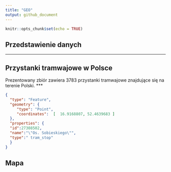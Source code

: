 ```yaml
---
title: "GEO"
output: github_document
---
```


```r
knitr::opts_chunk$set(echo = TRUE)
```
## Przedstawienie danych
***

## Przystanki tramwajowe w Polsce
Prezentowany zbiór zawiera 3783 przystanki tramwajowe znajdujące się na terenie Polski.
***

```json
{
  "type": "Feature",
  "geometry": {
     "type": "Point",
     "coordinates":  [  16.9168807, 52.4639683 ]
  },
  "properties": {
  "id":27308502,
  "name":"\"Os. Sobieskiego\"",
  "type":" tram_stop"
  }
}
```

## Mapa

<script src="https://embed.github.com/view/geojson/dbuszman/NoSQL/master/GeoJSON/tram_stop_geo.geojson"></script>
